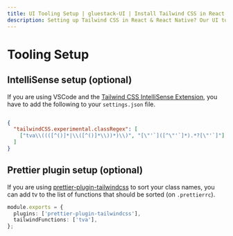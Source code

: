 ```yaml
---
title: UI Tooling Setup | gluestack-UI | Install Tailwind CSS in React 
description: Setting up Tailwind CSS in React & React Native? Our UI tooling guide simplifies Tailwind installation. Learn how to install Tailwind in just a few steps!.
---
```


# Tooling Setup

## IntelliSense setup (optional)

If you are using VSCode and the [Tailwind CSS IntelliSense Extension](https://marketplace.visualstudio.com/items?itemName=bradlc.vscode-tailwindcss), you have to add the following to your `settings.json` file.

```json

{
  "tailwindCSS.experimental.classRegex": [
    ["tva\\((([^()]*|\\([^()]*\\))*)\\)", "[\"'`]([^\"'`]*).*?[\"'`]"]
  ]
}

```

## Prettier plugin setup (optional)

If you are using [prettier-plugin-tailwindcss](https://github.com/tailwindlabs/prettier-plugin-tailwindcss) to sort your class names, you can add tv to the list of functions that should be sorted (on `.prettierrc`).


```ts
module.exports = {
  plugins: ['prettier-plugin-tailwindcss'],
  tailwindFunctions: ['tva'],
};
```

